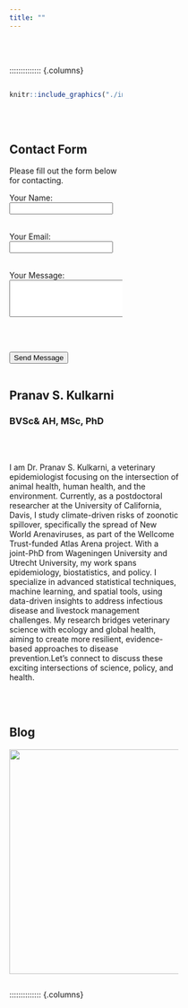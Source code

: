 ```yaml
---
title: ""
---
```

<br><br>

:::::::::::::: {.columns}

::: {.column width="40%"}

```r
knitr::include_graphics("./images/profile_pic.png")
```

<br> <br> 

## Contact Form

Please fill out the form below for contacting.

<form id="contactForm">
  <label for="name">Your Name:</label><br>
  <input type="text" id="name" name="name" required><br><br>

  <label for="email">Your Email:</label><br>
  <input type="email" id="email" name="email" required><br><br>

  <label for="message">Your Message:</label><br>
  <textarea id="message" name="message" rows="4" cols="30" required></textarea><br><br>

  <input type="submit" value="Send Message">
</form>

<p id="statusMessage"></p>

<script>
  // JavaScript to handle form submission
  document.getElementById("contactForm").onsubmit = function(event) {
    event.preventDefault();  // Prevent the form from actually submitting

  // Show the spoof failure message
  document.getElementById("statusMessage").innerHTML = "Error! Contact attempt failed. If the problem persists,      email at {email}";
  };
</script>

:::

::: {.column width="60%"}

## Pranav S. Kulkarni
### BVSc& AH, MSc, PhD

<br> <br> 

I am Dr. Pranav S. Kulkarni, a veterinary epidemiologist focusing on the intersection of animal health, human health, and the environment. Currently, as a postdoctoral researcher at the University of California, Davis, I study climate-driven risks of zoonotic spillover, specifically the spread of New World Arenaviruses, as part of the Wellcome Trust-funded Atlas Arena project. With a joint-PhD from Wageningen University and Utrecht University, my work spans epidemiology, biostatistics, and policy. I specialize in advanced statistical techniques, machine learning, and spatial tools, using data-driven insights to address infectious disease and livestock management challenges. My research bridges veterinary science with ecology and global health, aiming to create more resilient, evidence-based approaches to disease prevention.Let’s connect to discuss these exciting intersections of science, policy, and health.

<br> <br> 

## Blog

[<img src = "./images/acad_blog_icon.png" width = "600" height = "400">](https://www.academictransfer.com/en/blog/author/pranav-s-kulkarni/)

:::

:::::::::::::: {.columns}
